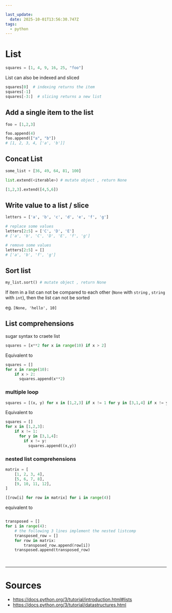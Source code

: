 ```yaml
---

last_update:
  date: 2025-10-01T13:56:30.747Z
tags:
  - python
---
```


# List

```python title= showLineNumbers
squares = [1, 4, 9, 16, 25, "foo"]
```

List can also be indexed and sliced
```python title= showLineNumbers
squares[0]  # indexing returns the item
squares[-1]
squares[-3:]  # slicing returns a new list
```

## Add <Color color="var(--primary-font-color)"> a single </Color> item to the list

```python title= showLineNumbers
foo = [1,2,3]

foo.append(4)
foo.append(["a", "b"])
# [1, 2, 3, 4, ['a', 'b']]
```

## Concat List

```python title= showLineNumbers
some_list + [36, 49, 64, 81, 100]
```

```python title= showLineNumbers
list.extend(<iterable>) # mutate object , return None

[1,2,3].extend([4,5,6])
```


## Write value to a list / slice

```python title= showLineNumbers
letters = ['a', 'b', 'c', 'd', 'e', 'f', 'g']

# replace some values
letters[2:5] = ['C', 'D', 'E']
# ['a', 'b', 'C', 'D', 'E', 'f', 'g']

# remove some values
letters[2:5] = []
# ['a', 'b', 'f', 'g']
```

## Sort list

```python title= showLineNumbers
my_list.sort() # mutate object , return None
```

<Admonition type="caution" title="caution"> 

If item in a list can not be compared to each other (`None` with `string` , `string` with `int`), then the list can not be sorted

eg. `[None, 'hello', 10]`

</Admonition>

## List comprehensions 

sugar syntax to craete list

```python title= showLineNumbers
squares = [x**2 for x in range(10) if x > 2]
```

Equivalent to
```python title= showLineNumbers
squares = []
for x in range(10):
    if x > 2:
      squares.append(x**2)
```

### <Color color="var(--not-require-but-good-to-know-font-color)"> multiple loop </Color>


```python title= showLineNumbers
squares = [(x, y) for x in [1,2,3] if x != 1 for y in [3,1,4] if x != y]
```

Equivalent to
```python title= showLineNumbers
squares = []
for x in [1,2,3]:
    if x != 1:
      for y in [3,1,4]:
        if x != y:
          squares.append((x,y))
```

### nested list comprehensions

```python title= showLineNumbers
matrix = [
    [1, 2, 3, 4],
    [5, 6, 7, 8],
    [9, 10, 11, 12],
]

[[row[i] for row in matrix] for i in range(4)]
```

equivalent to

```python title= showLineNumbers

transposed = []
for i in range(4):
    # the following 3 lines implement the nested listcomp
    transposed_row = []
    for row in matrix:
        transposed_row.append(row[i])
    transposed.append(transposed_row)
```



<br/>

---

# Sources

- https://docs.python.org/3/tutorial/introduction.html#lists
- https://docs.python.org/3/tutorial/datastructures.html